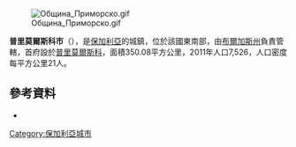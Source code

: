 [[Image:Община_Приморско.gif|right]]

'''普里莫爾斯科市'''（{{lang-bg|Приморско}}），是[[保加利亞|保加利亞]]的城鎮，位於該國東南部，由[[布爾加斯州|布爾加斯州]]負責管轄，首府設於[[普里莫爾斯科|普里莫爾斯科]]，面積350.08平方公里，2011年人口7,526，人口密度每平方公里21人。

==參考資料==
* {{Official website|http://www.primorsko.bg}}

{{coord|42|16|N|27|45|E|source:wikidata|display=title}}

{{Bulgaria-geo-stub}}
[[Category:保加利亞城市|Category:保加利亞城市]]